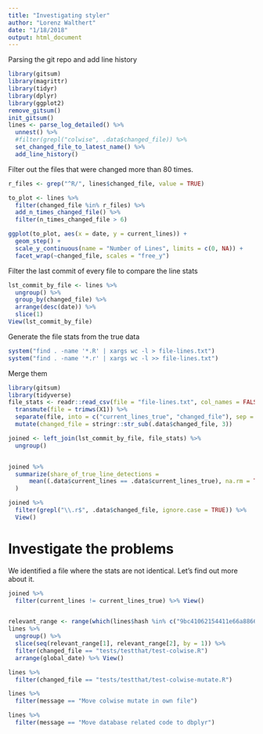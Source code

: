 ```yaml
---
title: "Investigating styler"
author: "Lorenz Walthert"
date: "1/18/2018"
output: html_document
---
```


Parsing the git repo and add line history
```r
library(gitsum)
library(magrittr)
library(tidyr)
library(dplyr)
library(ggplot2)
remove_gitsum()
init_gitsum()
lines <- parse_log_detailed() %>%
  unnest() %>%
  #filter(grepl("colwise", .data$changed_file)) %>%
  set_changed_file_to_latest_name() %>%
  add_line_history()
```

Filter out the files that were changed more than 80 times.
```r
r_files <- grep("^R/", lines$changed_file, value = TRUE)

to_plot <- lines %>%
  filter(changed_file %in% r_files) %>%
  add_n_times_changed_file() %>%
  filter(n_times_changed_file > 6)

ggplot(to_plot, aes(x = date, y = current_lines)) + 
  geom_step() + 
  scale_y_continuous(name = "Number of Lines", limits = c(0, NA)) + 
  facet_wrap(~changed_file, scales = "free_y")

```

Filter the last commit of every file to compare the line stats
```r
lst_commit_by_file <- lines %>%
  ungroup() %>%
  group_by(changed_file) %>%
  arrange(desc(date)) %>%
  slice(1)
View(lst_commit_by_file)

```


Generate the file stats from the true data
```r
system("find . -name '*.R' | xargs wc -l > file-lines.txt")
system("find . -name '*.r' | xargs wc -l >> file-lines.txt")
```

Merge them
```r
library(gitsum)
library(tidyverse)
file_stats <- readr::read_csv(file = "file-lines.txt", col_names = FALSE) %>%
  transmute(file = trimws(X1)) %>%
  separate(file, into = c("current_lines_true", "changed_file"), sep = " ", remove = TRUE) %>%
  mutate(changed_file = stringr::str_sub(.data$changed_file, 3))

joined <- left_join(lst_commit_by_file, file_stats) %>%
  ungroup() 


joined %>%
  summarize(share_of_true_line_detections = 
      mean((.data$current_lines == .data$current_lines_true), na.rm = TRUE)
  )

joined %>%
  filter(grepl("\\.r$", .data$changed_file, ignore.case = TRUE)) %>%
  View()

```

# Investigate the problems
We identified a file where the stats are not identical. Let's find out more about
it.
```r
joined %>%
  filter(current_lines != current_lines_true) %>% View()


relevant_range <- range(which(lines$hash %in% c("9bc41062154411e66a88662d61293559c218c03c", "fdf6c5eb3d0550d149c63cdcd4ace061d8d5a264")))
lines %>%
  ungroup() %>%
  slice(seq(relevant_range[1], relevant_range[2], by = 1)) %>%
  filter(changed_file == "tests/testthat/test-colwise.R")
  arrange(global_date) %>% View()
```


```r
lines %>%
  filter(changed_file == "tests/testthat/test-colwise-mutate.R")

lines %>%
  filter(message == "Move colwise mutate in own file")

lines %>%
  filter(message == "Move database related code to dbplyr")
```

